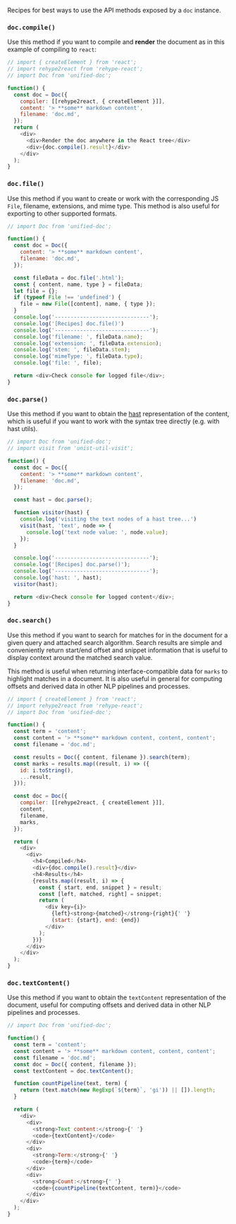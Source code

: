 
Recipes for best ways to use the API methods exposed by a `doc` instance.

### `doc.compile()`
Use this method if you want to compile and **render** the document as in this example of compiling to `react`:

```js live=true
// import { createElement } from 'react';
// import rehype2react from 'rehype-react';
// import Doc from 'unified-doc';

function() {
  const doc = Doc({
    compiler: [[rehype2react, { createElement }]],
    content: '> **some** markdown content',
    filename: 'doc.md',
  });
  return (
    <div>
      <div>Render the doc anywhere in the React tree</div>
      <div>{doc.compile().result}</div>
    </div>
  );
}
```

### `doc.file()`
Use this method if you want to create or work with the corresponding JS `File`, filename, extensions, and mime type.  This method is also useful for exporting to other supported formats.

```js live=true
// import Doc from 'unified-doc';

function() {
  const doc = Doc({
    content: '> **some** markdown content',
    filename: 'doc.md',
  });

  const fileData = doc.file('.html');
  const { content, name, type } = fileData;
  let file = {};
  if (typeof File !== 'undefined') {
    file = new File([content], name, { type });
  }
  console.log('------------------------------');
  console.log('[Recipes] doc.file()')
  console.log('------------------------------');
  console.log('filename: ', fileData.name);
  console.log('extension: ', fileData.extension);
  console.log('stem: ', fileData.stem);
  console.log('mimeType: ', fileData.type);
  console.log('file: ', file);

  return <div>Check console for logged file</div>;
}
```

### `doc.parse()`
Use this method if you want to obtain the [hast][] representation of the content, which is useful if you want to work with the syntax tree directly (e.g. with hast utils).

```js live=true
// import Doc from 'unified-doc';
// import visit from 'unist-util-visit';

function() {
  const doc = Doc({
    content: '> **some** markdown content',
    filename: 'doc.md',
  });

  const hast = doc.parse();

  function visitor(hast) {
    console.log('visiting the text nodes of a hast tree...')
    visit(hast, 'text', node => {
      console.log('text node value: ', node.value);
    });
  }

  console.log('------------------------------');
  console.log('[Recipes] doc.parse()');
  console.log('------------------------------');
  console.log('hast: ', hast);
  visitor(hast);

  return <div>Check console for logged content</div>;
}
```

### `doc.search()`
Use this method if you want to search for matches for in the document for a given query and attached search algorithm.  Search results are simple and conveniently return start/end offset and snippet information that is useful to display context around the matched search value.

This method is useful when returning interface-compatible data for `marks` to highlight matches in a document.  It is also useful in general for computing offsets and derived data in other NLP pipelines and processes.


```js live=true
// import { createElement } from 'react';
// import rehype2react from 'rehype-react';
// import Doc from 'unified-doc';

function() {
  const term = 'content';
  const content = '> **some** markdown content, content, content';
  const filename = 'doc.md';

  const results = Doc({ content, filename }).search(term);
  const marks = results.map((result, i) => ({
    id: i.toString(),
    ...result,
  }));

  const doc = Doc({
    compiler: [[rehype2react, { createElement }]],
    content,
    filename,
    marks,
  });

  return (
    <div>
      <div>
        <h4>Compiled</h4>
        <div>{doc.compile().result}</div>
        <h4>Results</h4>
        {results.map((result, i) => {
          const { start, end, snippet } = result;
          const [left, matched, right] = snippet;
          return (
            <div key={i}>
              {left}<strong>{matched}</strong>{right}{' '}
              (start: {start}, end: {end})
            </div>
          );
        })}
      </div>
    </div>
  );
}
```

### `doc.textContent()`
Use this method if you want to obtain the `textContent` representation of the document, useful for computing offsets and derived data in other NLP pipelines and processes.

```js live=true
// import Doc from 'unified-doc';

function() {
  const term = 'content';
  const content = '> **some** markdown content, content, content';
  const filename = 'doc.md';
  const doc = Doc({ content, filename });
  const textContent = doc.textContent();

  function countPipeline(text, term) {
    return (text.match(new RegExp(`${term}`, 'gi')) || []).length;
  }

  return (
    <div>
      <div>
        <strong>Text content:</strong>{' '}
        <code>{textContent}</code>
      </div>
      <div>
        <strong>Term:</strong>{' '}
        <code>{term}</code>
      </div>
      <div>
        <strong>Count:</strong>{' '}
        <code>{countPipeline(textContent, term)}</code>
      </div>
    </div>
  );
}
```

<!-- Definitions -->
[hast]: https://github.com/syntax-tree/hast
